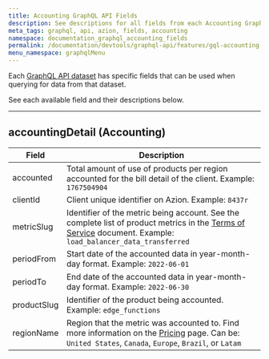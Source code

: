 ```yaml
---
title: Accounting GraphQL API Fields
description: See descriptions for all fields from each Accounting GraphQL API dataset.
meta_tags: graphql, api, azion, fields, accounting
namespace: documentation_graphql_accounting_fields
permalink: /documentation/devtools/graphql-api/features/gql-accounting-fields/
menu_namespace: graphqlMenu
---
```


Each [GraphQL API dataset](/en/documentation/devtools/graphql-api/features/#datasets) has specific fields that can be used when querying for data from that dataset.

See each available field and their descriptions below.

---

## accountingDetail (Accounting)

| Field | Description |
| ----- | ----------- |
| accounted | Total amount of use of products per region accounted for the bill detail of the client. Example: `1767504904` |
| clientId | Client unique identifier on Azion. Example: `8437r` |
| metricSlug | Identifier of the metric being account. See the complete list of product metrics in the [Terms of Service](/en/documentation/agreements/tos/#3-product-use-calculation-metrics-and-methods) document. Example: `load_balancer_data_transferred` |
| periodFrom | Start date of the accounted data in year-month-day format. Example: `2022-06-01` |
| periodTo | End date of the accounted data in year-month-day format. Example: `2022-06-30` |
| productSlug | Identifier of the product being accounted. Example: `edge_functions` |
| regionName | Region that the metric was accounted to. Find more information on the [Pricing](/en/documentation/products/pricing/) page. Can be: `United States`, `Canada`, `Europe`, `Brazil`, or `Latam` |
